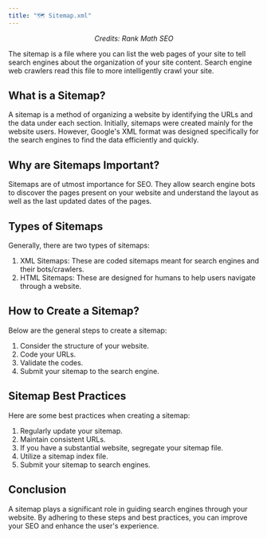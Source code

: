 ```yaml
---
title: "🗺️ Sitemap.xml"
---
```


<YoutubeEmbed URL="https://www.youtube.com/embed/8GmgrxAQfMo?si=ZIk_M9W0qmTlNsgV" />
<p align="center"><i>Credits: Rank Math SEO</i></p>

The sitemap is a file where you can list the web pages of your site to tell search engines about the organization of your site content. Search engine web crawlers read this file to more intelligently crawl your site.

## What is a Sitemap?

A sitemap is a method of organizing a website by identifying the URLs and the data under each section. Initially, sitemaps were created mainly for the website users. However, Google's XML format was designed specifically for the search engines to find the data efficiently and quickly.

## Why are Sitemaps Important?

Sitemaps are of utmost importance for SEO. They allow search engine bots to discover the pages present on your website and understand the layout as well as the last updated dates of the pages.

## Types of Sitemaps

Generally, there are two types of sitemaps:

1. XML Sitemaps: These are coded sitemaps meant for search engines and their bots/crawlers.
2. HTML Sitemaps: These are designed for humans to help users navigate through a website.

## How to Create a Sitemap?

Below are the general steps to create a sitemap:

1. Consider the structure of your website.
2. Code your URLs.
3. Validate the codes.
4. Submit your sitemap to the search engine.

## Sitemap Best Practices

Here are some best practices when creating a sitemap:

1. Regularly update your sitemap.
2. Maintain consistent URLs.
3. If you have a substantial website, segregate your sitemap file.
4. Utilize a sitemap index file.
5. Submit your sitemap to search engines.

## Conclusion

A sitemap plays a significant role in guiding search engines through your website. By adhering to these steps and best practices, you can improve your SEO and enhance the user's experience.